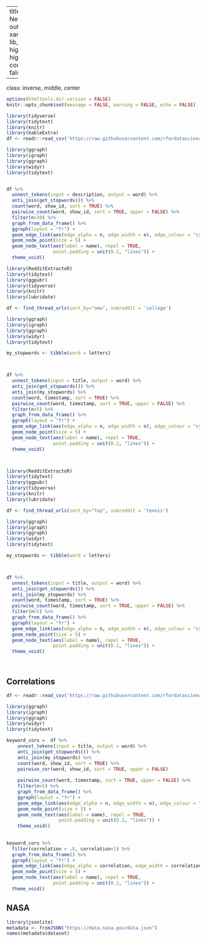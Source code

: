 
---
title: "Text Mining: Network of Words"
output:
  xaringan::moon_reader:
    lib_dir: libs
    nature:
      highlightStyle: github
      highlightLines: true
      countIncrementalSlides: false
      
   

---
class: inverse, middle, center

```r
options(htmltools.dir.version = FALSE)
knitr::opts_chunk$set(message = FALSE, warning = FALSE, echo = FALSE)
```


```r
library(tidyverse)
library(tidytext)
library(knitr)
library(kableExtra)
df <- readr::read_csv('https://raw.githubusercontent.com/rfordatascience/tidytuesday/master/data/2021/2021-04-20/netflix_titles.csv')

library(ggraph)
library(igraph)
library(ggraph)
library(widyr)
library(tidytext)


df %>%
  unnest_tokens(input = description, output = word) %>% 
  anti_join(get_stopwords()) %>% 
  count(word, show_id, sort = TRUE) %>% 
  pairwise_count(word, show_id, sort = TRUE, upper = FALSE) %>%
  filter(n>30) %>%
  graph_from_data_frame() %>%
  ggraph(layout = "fr") +
  geom_edge_link(aes(edge_alpha = n, edge_width = n), edge_colour = "cyan4") +
  geom_node_point(size = 5) +
  geom_node_text(aes(label = name), repel = TRUE, 
                 point.padding = unit(0.2, "lines")) +
  theme_void()
```




```r
library(RedditExtractoR) 
library(tidytext)
library(ggpubr) 
library(tidyverse) 
library(knitr)
library(lubridate)

df <- find_thread_urls(sort_by="new", subreddit = 'college')

library(ggraph)
library(igraph)
library(ggraph)
library(widyr)
library(tidytext)

my_stopwords <- tibble(word = letters)



df %>%
  unnest_tokens(input = title, output = word) %>% 
  anti_join(get_stopwords()) %>% 
  anti_join(my_stopwords) %>%
  count(word, timestamp, sort = TRUE) %>% 
  pairwise_count(word, timestamp, sort = TRUE, upper = FALSE) %>%
  filter(n>5) %>%
  graph_from_data_frame() %>%
  ggraph(layout = "fr") +
  geom_edge_link(aes(edge_alpha = n, edge_width = n), edge_colour = "cyan4") +
  geom_node_point(size = 5) +
  geom_node_text(aes(label = name), repel = TRUE, 
                 point.padding = unit(0.2, "lines")) +
  theme_void()




```


```r
library(RedditExtractoR) 
library(tidytext)
library(ggpubr) 
library(tidyverse) 
library(knitr)
library(lubridate)

df <- find_thread_urls(sort_by="top", subreddit = 'tennis')

library(ggraph)
library(igraph)
library(ggraph)
library(widyr)
library(tidytext)

my_stopwords <- tibble(word = letters)



df %>%
  unnest_tokens(input = title, output = word) %>% 
  anti_join(get_stopwords()) %>% 
  anti_join(my_stopwords) %>%
  count(word, timestamp, sort = TRUE) %>% 
  pairwise_count(word, timestamp, sort = TRUE, upper = FALSE) %>%
  filter(n>5) %>%
  graph_from_data_frame() %>%
  ggraph(layout = "fr") +
  geom_edge_link(aes(edge_alpha = n, edge_width = n), edge_colour = "cyan4") +
  geom_node_point(size = 5) +
  geom_node_text(aes(label = name), repel = TRUE, 
                 point.padding = unit(0.2, "lines")) +
  theme_void()




```

## Correlations

```r

df <- readr::read_csv('https://raw.githubusercontent.com/rfordatascience/tidytuesday/master/data/2021/2021-04-20/netflix_titles.csv')

library(ggraph)
library(igraph)
library(ggraph)
library(widyr)
library(tidytext)

keyword_cors =  df %>%
    unnest_tokens(input = title, output = word) %>% 
    anti_join(get_stopwords()) %>% 
    anti_join(my_stopwords) %>%
    count(word, show_id, sort = TRUE) %>% 
    pairwise_cor(word, show_id, sort = TRUE, upper = FALSE)
  
    pairwise_count(word, timestamp, sort = TRUE, upper = FALSE) %>%
    filter(n>5) %>%
    graph_from_data_frame() %>%
    ggraph(layout = "fr") +
    geom_edge_link(aes(edge_alpha = n, edge_width = n), edge_colour = "cyan4") +
    geom_node_point(size = 5) +
    geom_node_text(aes(label = name), repel = TRUE, 
                   point.padding = unit(0.2, "lines")) +
    theme_void()
    
    
keyword_cors %>%
  filter(correlation > .8, correlation<1) %>%
  graph_from_data_frame() %>%
  ggraph(layout = "fr") +
  geom_edge_link(aes(edge_alpha = correlation, edge_width = correlation), edge_colour = "royalblue") +
  geom_node_point(size = 5) +
  geom_node_text(aes(label = name), repel = TRUE,
                 point.padding = unit(0.2, "lines")) +
  theme_void()

```

## NASA

```r
library(jsonlite)
metadata <- fromJSON("https://data.nasa.gov/data.json")
names(metadata$dataset)

```


